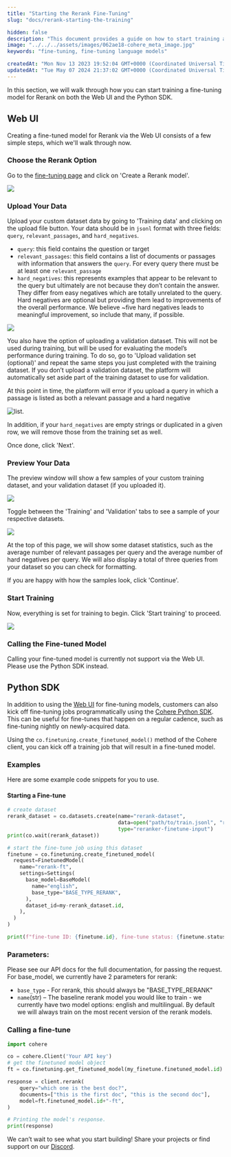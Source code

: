 ```yaml
---
title: "Starting the Rerank Fine-Tuning"
slug: "docs/rerank-starting-the-training"

hidden: false
description: "This document provides a guide on how to start training a fine-tuning model for Rerank using both the Web UI and the Python SDK, including steps for creating the model, uploading data, previewing the data, starting training, and calling the fine-tuned model."
image: "../../../assets/images/062ae18-cohere_meta_image.jpg"
keywords: "fine-tuning, fine-tuning language models"

createdAt: "Mon Nov 13 2023 19:52:04 GMT+0000 (Coordinated Universal Time)"
updatedAt: "Tue May 07 2024 21:37:02 GMT+0000 (Coordinated Universal Time)"
---
```


In this section, we will walk through how you can start training a fine-tuning model for Rerank on both the Web UI and the Python SDK.

## Web UI

Creating a fine-tuned model for Rerank via the Web UI consists of a few simple steps, which we'll walk through now.

### Choose the Rerank Option

Go to the [fine-tuning page](http://dashboard.cohere.com/fine-tuning) and click on 'Create a Rerank model'.

<img src="../../../assets/images/465773a-image.png" />

### Upload Your Data

Upload your custom dataset data by going to 'Training data' and clicking on the upload file button. Your data should be in `jsonl` format with three fields: `query`, `relevant_passages`, and `hard_negatives`.

- `query`: this field contains the question or target
- `relevant_passages`: this field contains a list of documents or passages with information that answers the `query`. For every query there must be at least one `relevant_passage`
- `hard_negatives`: this represents examples that appear to be relevant to the query but ultimately are not because they don’t contain the answer. They differ from easy negatives which are totally unrelated to the query. Hard negatives are optional but providing them lead to improvements of the overall performance. We believe ~five hard negatives leads to meaningful improvement, so include that many, if possible.

<img src="../../../assets/images/a98699a-rerank_create_custom_model_page.png" />

You also have the option of uploading a validation dataset. This will not be used during training, but will be used for evaluating the model’s performance during training. To do so, go to 'Upload validation set (optional)' and repeat the same steps you just completed with the training dataset. If you don’t upload a validation dataset, the platform will automatically set aside part of the training dataset to use for validation.

At this point in time, the platform will error if you upload a query in which a passage is listed as both a relevant passage and a hard negative

<Frame caption="In the image above, there is a row in the training file where the query `What can make Physics easy to learn?` has the string `How can you make physics easy to learn` in both the `relevant_passages` list and the `hard_negatives` list.">
  <img src="../../../assets/images/4ca7ba9-rerank_3.png" alt="list." />
</Frame>

In addition, if your `hard_negatives` are empty strings or duplicated in a given row, we will remove those from the training set as well.

Once done, click 'Next'.

### Preview Your Data

The preview window will show a few samples of your custom training dataset, and your validation dataset (if you uploaded it).

<img src="../../../assets/images/6e3dd90-rerank_dataset_toggle.png" />

Toggle between the 'Training' and 'Validation' tabs to see a sample of your respective datasets.

<img src="../../../assets/images/0604e15-rerank_4.png" />

At the top of this page, we will show some dataset statistics, such as the average number of relevant passages per query and the average number of hard negatives per query. We will also display a total of three queries from your dataset so you can check for formatting.

If you are happy with how the samples look, click 'Continue'.

### Start Training

Now, everything is set for training to begin. Click 'Start training' to proceed.

<img src="../../../assets/images/455c407-rerank_finetune_start.png" />

### Calling the Fine-tuned Model

Calling your fine-tuned model is currently not support via the Web UI. Please use the Python SDK instead.

## Python SDK

In addition to using the [Web UI](/docs/fine-tuning-with-the-web-ui) for fine-tuning models, customers can also kick off fine-tuning jobs programmatically using the [Cohere Python SDK](https://pypi.org/project/cohere/). This can be useful for fine-tunes that happen on a regular cadence, such as fine-tuning nightly on newly-acquired data.

Using the `co.finetuning.create_finetuned_model()` method of the Cohere client, you can kick off a training job that will result in a fine-tuned model.

### Examples

Here are some example code snippets for you to use.

#### Starting a Fine-tune

```python python
# create dataset
rerank_dataset = co.datasets.create(name="rerank-dataset",
                                    data=open("path/to/train.jsonl", "rb"),
                                    type="reranker-finetune-input")
print(co.wait(rerank_dataset))

# start the fine-tune job using this dataset
finetune = co.finetuning.create_finetuned_model(
  request=FinetunedModel(
    name="rerank-ft",
    settings=Settings(
      base_model=BaseModel(
        name="english",
        base_type="BASE_TYPE_RERANK",
      ),
      dataset_id=my-rerank_dataset.id,
    ),
  )
)

print(f"fine-tune ID: {finetune.id}, fine-tune status: {finetune.status}")
```

### Parameters:

Please see our API docs for the full documentation, for passing the request. For base_model, we currently have 2 parameters for rerank:

- `base_type` - For rerank, this should always be "BASE_TYPE_RERANK"
- `name`(str) – The baseline rerank model you would like to train - we currently have two model options: english and multilingual. By default we will always train on the most recent version of the rerank models.

### Calling a fine-tune

```python PYTHON
import cohere

co = cohere.Client('Your API key')
# get the finetuned model object
ft = co.finetuning.get_finetuned_model(my_finetune.finetuned_model.id)

response = client.rerank(
    query="which one is the best doc?",
    documents=["this is the first doc", "this is the second doc"],
    model=ft.finetuned_model.id+"-ft",
)

# Printing the model's response.
print(response)
```

We can’t wait to see what you start building! Share your projects or find support on our [Discord](https://discord.com/invite/co-mmunity).
